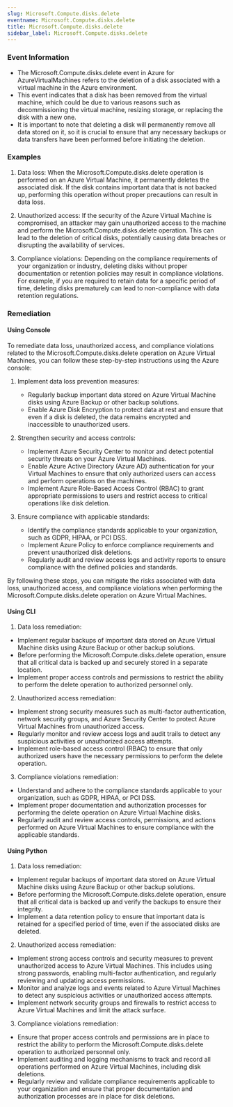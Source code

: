 ```yaml
--- 
slug: Microsoft.Compute.disks.delete
eventname: Microsoft.Compute.disks.delete
title: Microsoft.Compute.disks.delete
sidebar_label: Microsoft.Compute.disks.delete
---
```

                       
### Event Information

- The Microsoft.Compute.disks.delete event in Azure for AzureVirtualMachines refers to the deletion of a disk associated with a virtual machine in the Azure environment.
- This event indicates that a disk has been removed from the virtual machine, which could be due to various reasons such as decommissioning the virtual machine, resizing storage, or replacing the disk with a new one.
- It is important to note that deleting a disk will permanently remove all data stored on it, so it is crucial to ensure that any necessary backups or data transfers have been performed before initiating the deletion.


### Examples

1. Data loss: When the Microsoft.Compute.disks.delete operation is performed on an Azure Virtual Machine, it permanently deletes the associated disk. If the disk contains important data that is not backed up, performing this operation without proper precautions can result in data loss.

2. Unauthorized access: If the security of the Azure Virtual Machine is compromised, an attacker may gain unauthorized access to the machine and perform the Microsoft.Compute.disks.delete operation. This can lead to the deletion of critical disks, potentially causing data breaches or disrupting the availability of services.

3. Compliance violations: Depending on the compliance requirements of your organization or industry, deleting disks without proper documentation or retention policies may result in compliance violations. For example, if you are required to retain data for a specific period of time, deleting disks prematurely can lead to non-compliance with data retention regulations.

### Remediation

#### Using Console

To remediate data loss, unauthorized access, and compliance violations related to the Microsoft.Compute.disks.delete operation on Azure Virtual Machines, you can follow these step-by-step instructions using the Azure console:

1. Implement data loss prevention measures:
   - Regularly backup important data stored on Azure Virtual Machine disks using Azure Backup or other backup solutions.
   - Enable Azure Disk Encryption to protect data at rest and ensure that even if a disk is deleted, the data remains encrypted and inaccessible to unauthorized users.

2. Strengthen security and access controls:
   - Implement Azure Security Center to monitor and detect potential security threats on your Azure Virtual Machines.
   - Enable Azure Active Directory (Azure AD) authentication for your Virtual Machines to ensure that only authorized users can access and perform operations on the machines.
   - Implement Azure Role-Based Access Control (RBAC) to grant appropriate permissions to users and restrict access to critical operations like disk deletion.

3. Ensure compliance with applicable standards:
   - Identify the compliance standards applicable to your organization, such as GDPR, HIPAA, or PCI DSS.
   - Implement Azure Policy to enforce compliance requirements and prevent unauthorized disk deletions.
   - Regularly audit and review access logs and activity reports to ensure compliance with the defined policies and standards.

By following these steps, you can mitigate the risks associated with data loss, unauthorized access, and compliance violations when performing the Microsoft.Compute.disks.delete operation on Azure Virtual Machines.

#### Using CLI

1. Data loss remediation:
- Implement regular backups of important data stored on Azure Virtual Machine disks using Azure Backup or other backup solutions.
- Before performing the Microsoft.Compute.disks.delete operation, ensure that all critical data is backed up and securely stored in a separate location.
- Implement proper access controls and permissions to restrict the ability to perform the delete operation to authorized personnel only.

2. Unauthorized access remediation:
- Implement strong security measures such as multi-factor authentication, network security groups, and Azure Security Center to protect Azure Virtual Machines from unauthorized access.
- Regularly monitor and review access logs and audit trails to detect any suspicious activities or unauthorized access attempts.
- Implement role-based access control (RBAC) to ensure that only authorized users have the necessary permissions to perform the delete operation.

3. Compliance violations remediation:
- Understand and adhere to the compliance standards applicable to your organization, such as GDPR, HIPAA, or PCI DSS.
- Implement proper documentation and authorization processes for performing the delete operation on Azure Virtual Machine disks.
- Regularly audit and review access controls, permissions, and actions performed on Azure Virtual Machines to ensure compliance with the applicable standards.

#### Using Python

1. Data loss remediation:
- Implement regular backups of important data stored on Azure Virtual Machine disks using Azure Backup or other backup solutions.
- Before performing the Microsoft.Compute.disks.delete operation, ensure that all critical data is backed up and verify the backups to ensure their integrity.
- Implement a data retention policy to ensure that important data is retained for a specified period of time, even if the associated disks are deleted.

2. Unauthorized access remediation:
- Implement strong access controls and security measures to prevent unauthorized access to Azure Virtual Machines. This includes using strong passwords, enabling multi-factor authentication, and regularly reviewing and updating access permissions.
- Monitor and analyze logs and events related to Azure Virtual Machines to detect any suspicious activities or unauthorized access attempts.
- Implement network security groups and firewalls to restrict access to Azure Virtual Machines and limit the attack surface.

3. Compliance violations remediation:
- Ensure that proper access controls and permissions are in place to restrict the ability to perform the Microsoft.Compute.disks.delete operation to authorized personnel only.
- Implement auditing and logging mechanisms to track and record all operations performed on Azure Virtual Machines, including disk deletions.
- Regularly review and validate compliance requirements applicable to your organization and ensure that proper documentation and authorization processes are in place for disk deletions.


 